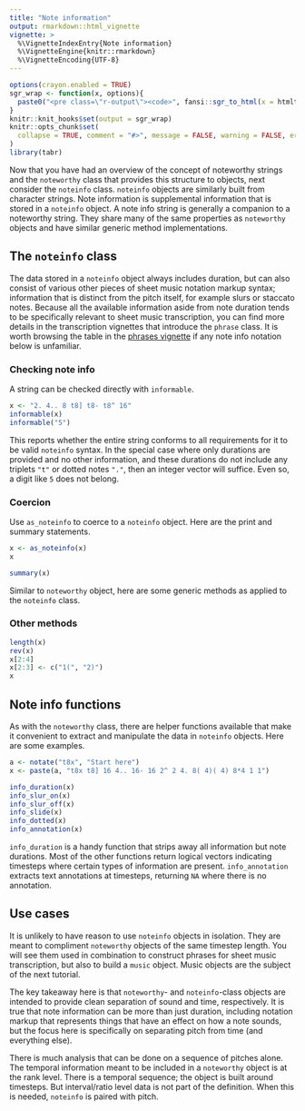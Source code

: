 ```yaml
---
title: "Note information"
output: rmarkdown::html_vignette
vignette: >
  %\VignetteIndexEntry{Note information}
  %\VignetteEngine{knitr::rmarkdown}
  %\VignetteEncoding{UTF-8}
---
```


```r
options(crayon.enabled = TRUE)
sgr_wrap <- function(x, options){
  paste0("<pre class=\"r-output\"><code>", fansi::sgr_to_html(x = htmltools::htmlEscape(x)), "</code></pre>")
}
knitr::knit_hooks$set(output = sgr_wrap)
knitr::opts_chunk$set(
  collapse = TRUE, comment = "#>", message = FALSE, warning = FALSE, error = FALSE, tidy = FALSE, out.width = "100%"
)
library(tabr)
```

Now that you have had an overview of the concept of noteworthy strings and the `noteworthy` class that provides this structure to objects, next consider the `noteinfo` class. `noteinfo` objects are similarly built from character strings. Note information is supplemental information that is stored in a `noteinfo` object. A note info string is generally a companion to a noteworthy string. They share many of the same properties as `noteworthy` objects and have similar generic method implementations.

## The `noteinfo` class

The data stored in a `noteinfo` object always includes duration, but can also consist of various other pieces of sheet music notation markup syntax; information that is distinct from the pitch itself, for example slurs or staccato notes. Because all the available information aside from note duration tends to be specifically relevant to sheet music transcription, you can find more details in the transcription vignettes that introduce the `phrase` class. It is worth browsing the table in the [phrases vignette](articles/tabr-phrases.html) if any note info notation below is unfamiliar.

### Checking note info

A string can be checked directly with `informable`.

```r
x <- "2. 4.. 8 t8] t8- t8^ 16"
informable(x)
informable("5")
```

This reports whether the entire string conforms to all requirements for it to be valid `noteinfo` syntax. In the special case where only durations are provided and no other information, and these durations do not include any triplets `"t"` or dotted notes `"."`, then an integer vector will suffice. Even so, a digit like `5` does not belong.

### Coercion

Use `as_noteinfo` to coerce to a `noteinfo` object. Here are the print and summary statements.

```r
x <- as_noteinfo(x)
x

summary(x)
```

Similar to `noteworthy` object, here are some generic methods as applied to the `noteinfo` class.

### Other methods

```r
length(x)
rev(x)
x[2:4]
x[2:3] <- c("1(", "2)")
x
```

## Note info functions

As with the `noteworthy` class, there are helper functions available that make it convenient to extract and manipulate the data in `noteinfo` objects. Here are some examples.

```r
a <- notate("t8x", "Start here")
x <- paste(a, "t8x t8] 16 4.. 16- 16 2^ 2 4. 8( 4)( 4) 8*4 1 1")

info_duration(x)
info_slur_on(x)
info_slur_off(x)
info_slide(x)
info_dotted(x)
info_annotation(x)
```

`info_duration` is a handy function that strips away all information but note durations. Most of the other functions return logical vectors indicating timesteps where certain types of information are present. `info_annotation` extracts text annotations at timesteps, returning `NA` where there is no annotation.

## Use cases

It is unlikely to have reason to use `noteinfo` objects in isolation. They are meant to compliment `noteworthy` objects of the same timestep length. You will see them used in combination to construct phrases for sheet music transcription, but also to build a `music` object. Music objects are the subject of the next tutorial.

The key takeaway here is that `noteworthy`- and `noteinfo`-class objects are intended to provide clean separation of sound and time, respectively. It is true that note information can be more than just duration, including notation markup that represents things that have an effect on how a note sounds, but the focus here is specifically on separating pitch from time (and everything else).

There is much analysis that can be done on a sequence of pitches alone. The temporal information meant to be included in a `noteworthy` object is at the rank level. There is a temporal sequence; the object is built around timesteps. But interval/ratio level data is not part of the definition. When this is needed, `noteinfo` is paired with pitch.
